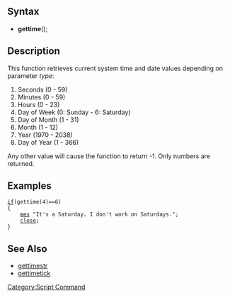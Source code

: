 {{outdated}}

==Syntax==
*'''gettime'''(<type>);

==Description==
This function retrieves current system time and date values depending on parameter ''type'':
#Seconds (0 - 59)
#Minutes (0 - 59)
#Hours (0 - 23)
#Day of Week (0: Sunday - 6: Saturday)
#Day of Month (1 - 31)
#Month (1 - 12)
#Year (1970 - 2038)
#Day of Year (1 - 366)
Any other value will cause the function to return -1. Only numbers are returned.

==Examples==
 [[if]](gettime(4)==6)
 {
     [[mes]] "It's a Saturday. I don't work on Saturdays.";
     [[close]];
 }

==See Also==
* [[gettimestr]]
* [[gettimetick]]

[[Category:Script Command]]